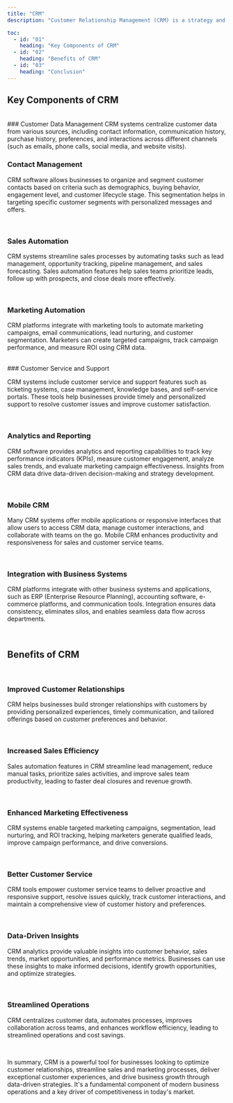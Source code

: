 ```yaml
---
title: "CRM"
description: "Customer Relationship Management (CRM) is a strategy and technology system used by businesses to manage interactions and relationships with current and potential customers. It involves collecting, analyzing, and leveraging customer data to improve customer service, sales processes, marketing strategies, and overall business performance."

toc:
  - id: "01"
    heading: "Key Components of CRM"
  - id: "02"
    heading: "Benefits of CRM"
  - id: "03"
    heading: "Conclusion"
---
```


## Key Components of CRM

<br />
### Customer Data Management CRM systems centralize customer data from various sources,
including contact information, communication history, purchase history, preferences,
and interactions across different channels (such as emails, phone calls, social media,
and website visits).
<br />

### Contact Management

CRM software allows businesses to organize and segment customer contacts based on criteria such as demographics, buying behavior, engagement level, and customer lifecycle stage. This segmentation helps in targeting specific customer segments with personalized messages and offers.

<br />

### Sales Automation

CRM systems streamline sales processes by automating tasks such as lead management, opportunity tracking, pipeline management, and sales forecasting. Sales automation features help sales teams prioritize leads, follow up with prospects, and close deals more effectively.

<br />

### Marketing Automation

CRM platforms integrate with marketing tools to automate marketing campaigns, email communications, lead nurturing, and customer segmentation. Marketers can create targeted campaigns, track campaign performance, and measure ROI using CRM data.

<br />
### Customer Service and Support

CRM systems include customer service and support features such as ticketing systems, case management, knowledge bases, and self-service portals. These tools help businesses provide timely and personalized support to resolve customer issues and improve customer satisfaction.

<br />

### Analytics and Reporting

CRM software provides analytics and reporting capabilities to track key performance indicators (KPIs), measure customer engagement, analyze sales trends, and evaluate marketing campaign effectiveness. Insights from CRM data drive data-driven decision-making and strategy development.

<br />

### Mobile CRM

Many CRM systems offer mobile applications or responsive interfaces that allow users to access CRM data, manage customer interactions, and collaborate with teams on the go. Mobile CRM enhances productivity and responsiveness for sales and customer service teams.

<br />

### Integration with Business Systems

CRM platforms integrate with other business systems and applications, such as ERP (Enterprise Resource Planning), accounting software, e-commerce platforms, and communication tools. Integration ensures data consistency, eliminates silos, and enables seamless data flow across departments.

<br />

## Benefits of CRM

<br />

### Improved Customer Relationships

CRM helps businesses build stronger relationships with customers by providing personalized experiences, timely communication, and tailored
offerings based on customer preferences and behavior.

<br />

### Increased Sales Efficiency

Sales automation features in CRM streamline lead management, reduce manual tasks, prioritize sales activities, and improve sales team productivity, leading to faster deal closures and revenue growth.

<br />

### Enhanced Marketing Effectiveness

CRM systems enable targeted marketing campaigns, segmentation, lead nurturing, and ROI tracking, helping marketers generate qualified leads, improve campaign performance, and drive conversions.

<br />

### Better Customer Service

CRM tools empower customer service teams to deliver proactive and responsive support, resolve issues quickly, track customer interactions, and maintain a comprehensive view of customer history and preferences.

<br />

### Data-Driven Insights

CRM analytics provide valuable insights into customer behavior, sales trends, market opportunities, and performance metrics. Businesses can use these insights to make informed decisions, identify growth opportunities, and optimize strategies.

<br />

### Streamlined Operations

CRM centralizes customer data, automates processes, improves collaboration across teams, and enhances workflow efficiency, leading to streamlined operations and cost savings.

<br />

In summary, CRM is a powerful tool for businesses looking to optimize customer relationships, streamline sales and marketing processes, deliver exceptional customer experiences, and drive business growth through data-driven strategies. It's a fundamental component of modern business operations and a key driver of competitiveness in today's market.

<br />
